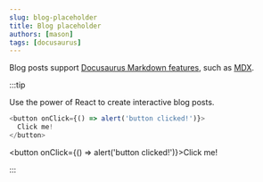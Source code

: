 ```yaml
---
slug: blog-placeholder
title: Blog placeholder
authors: [mason]
tags: [docusaurus]
---
```


Blog posts support [Docusaurus Markdown features](https://docusaurus.io/docs/markdown-features), such as [MDX](https://mdxjs.com/).

:::tip

Use the power of React to create interactive blog posts.

```js
<button onClick={() => alert('button clicked!')}>
  Click me!
</button>
```

<button onClick={() => alert('button clicked!')}>Click me!</button>

:::
